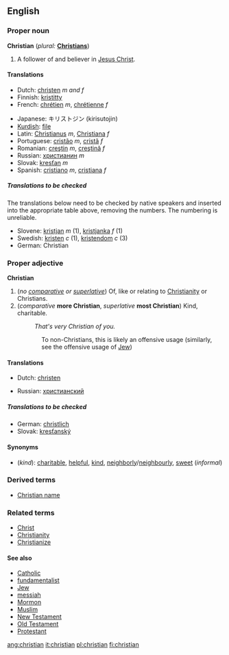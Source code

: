 ==English==

===Proper noun===
'''Christian''' (''plural:'' '''[[Christians]]''')
#A follower of and believer in [[Jesus Christ]].

====Translations====
{{top}}
*Dutch: [[christen]] ''m and f''
*Finnish: [[kristitty]]
*French: [[chrétien]] ''m'', [[chrétienne]] ''f''
{{mid}}
*Japanese: キリストジン (kirisutojin)
*[[Kurdish]]: [[file]]
*Latin: [[Christianus]] ''m'', [[Christiana]] ''f''
*Portuguese: [[cristão]] ''m'', [[cristã]] ''f''
*Romanian: [[creştin]] ''m'', [[creştină]] ''f''
*Russian: [[христианин]] ''m''
*Slovak: [[kresťan]] ''m''
*Spanish: [[cristiano]] ''m'', [[cristiana]] ''f''
{{bottom}}

=====Translations to be checked=====
<!--Remove this section once all of the translations below have been moved into the tables above.-->

The translations below need to be checked by native speakers and inserted into the appropriate table above, removing the numbers.  The numbering is unreliable.

*Slovene: [[kristjan]] ''m'' (1), [[kristjanka]] ''f'' (1)
*Swedish: [[kristen]] ''c'' (1), [[kristendom]] ''c'' (3)
*German: Christian

===Proper adjective===
'''Christian'''

#(''no [[comparative]] or [[superlative]]'') Of, like or relating to [[Christianity]] or Christians.
#(''comparative'' '''more Christian''', ''superlative'' '''most Christian''') Kind, charitable.
#:''That's very Christian of you.''
::To non-Christians, this is likely an offensive usage (similarly, see the offensive usage of [[Jew]])

====Translations====
{{top}}
*Dutch: [[christen]]
{{mid}}
*Russian: [[христианский]]
{{bottom}}
=====Translations to be checked=====
{{checktrans}}
*German: [[christlich]]
*Slovak: [[kresťanský]]

====Synonyms====
*(''kind''): [[charitable]], [[helpful]], [[kind]], [[neighborly]]/[[neighbourly]], [[sweet]] (''informal'')

===Derived terms===
*[[Christian name]]

===Related terms===
*[[Christ]]
*[[Christianity]]
*[[Christianize]]

====See also====
*[[Catholic]]
*[[fundamentalist]]
*[[Jew]]
*[[messiah]]
*[[Mormon]]
*[[Muslim]]
*[[New Testament]]
*[[Old Testament]]
*[[Protestant]]

[[ang:christian]]
[[it:christian]]
[[pl:christian]]
[[fi:christian]]
